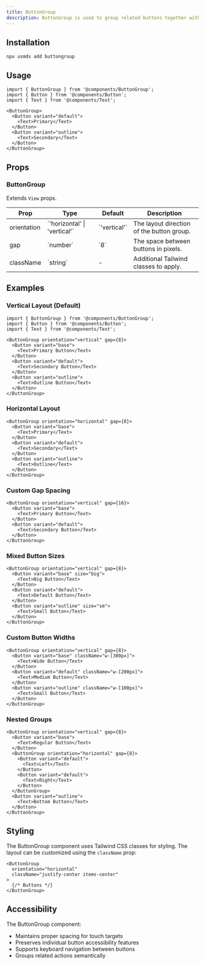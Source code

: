 ```yaml
---
title: ButtonGroup
description: ButtonGroup is used to group related buttons together with consistent spacing.
---
```


## Installation

```package-install
npx usmds add buttongroup
```

## Usage

```tsx
import { ButtonGroup } from '@components/ButtonGroup';
import { Button } from '@components/Button';
import { Text } from '@components/Text';

<ButtonGroup>
  <Button variant="default">
    <Text>Primary</Text>
  </Button>
  <Button variant="outline">
    <Text>Secondary</Text>
  </Button>
</ButtonGroup>
```

## Props

### ButtonGroup

Extends `View` props.

<table>
  <thead>
    <tr>
      <th>Prop</th>
      <th>Type</th>
      <th>Default</th>
      <th>Description</th>
    </tr>
  </thead>
  <tbody>
    <tr>
      <td>orientation</td>
      <td>`'horizontal' | 'vertical'`</td>
      <td>`'vertical'`</td>
      <td>The layout direction of the button group.</td>
    </tr>
    <tr>
      <td>gap</td>
      <td>`number`</td>
      <td>`8`</td>
      <td>The space between buttons in pixels.</td>
    </tr>
    <tr>
      <td>className</td>
      <td>`string`</td>
      <td>-</td>
      <td>Additional Tailwind classes to apply.</td>
    </tr>
  </tbody>
</table>

## Examples

### Vertical Layout (Default)

```tsx
import { ButtonGroup } from '@components/ButtonGroup';
import { Button } from '@components/Button';
import { Text } from '@components/Text';

<ButtonGroup orientation="vertical" gap={8}>
  <Button variant="base">
    <Text>Primary Button</Text>
  </Button>
  <Button variant="default">
    <Text>Secondary Button</Text>
  </Button>
  <Button variant="outline">
    <Text>Outline Button</Text>
  </Button>
</ButtonGroup>
```

### Horizontal Layout

```tsx
<ButtonGroup orientation="horizontal" gap={8}>
  <Button variant="base">
    <Text>Primary</Text>
  </Button>
  <Button variant="default">
    <Text>Secondary</Text>
  </Button>
  <Button variant="outline">
    <Text>Outline</Text>
  </Button>
</ButtonGroup>
```

### Custom Gap Spacing

```tsx
<ButtonGroup orientation="vertical" gap={16}>
  <Button variant="base">
    <Text>Primary Button</Text>
  </Button>
  <Button variant="default">
    <Text>Secondary Button</Text>
  </Button>
</ButtonGroup>
```

### Mixed Button Sizes

```tsx
<ButtonGroup orientation="vertical" gap={8}>
  <Button variant="base" size="big">
    <Text>Big Button</Text>
  </Button>
  <Button variant="default">
    <Text>Default Button</Text>
  </Button>
  <Button variant="outline" size="sm">
    <Text>Small Button</Text>
  </Button>
</ButtonGroup>
```

### Custom Button Widths

```tsx
<ButtonGroup orientation="vertical" gap={8}>
  <Button variant="base" className="w-[300px]">
    <Text>Wide Button</Text>
  </Button>
  <Button variant="default" className="w-[200px]">
    <Text>Medium Button</Text>
  </Button>
  <Button variant="outline" className="w-[100px]">
    <Text>Small Button</Text>
  </Button>
</ButtonGroup>
```

### Nested Groups

```tsx
<ButtonGroup orientation="vertical" gap={8}>
  <Button variant="base">
    <Text>Regular Button</Text>
  </Button>
  <ButtonGroup orientation="horizontal" gap={8}>
    <Button variant="default">
      <Text>Left</Text>
    </Button>
    <Button variant="default">
      <Text>Right</Text>
    </Button>
  </ButtonGroup>
  <Button variant="outline">
    <Text>Bottom Button</Text>
  </Button>
</ButtonGroup>
```

## Styling

The ButtonGroup component uses Tailwind CSS classes for styling. The layout can be customized using the `className` prop:

```tsx
<ButtonGroup 
  orientation="horizontal" 
  className="justify-center items-center"
>
  {/* Buttons */}
</ButtonGroup>
```

## Accessibility

The ButtonGroup component:
- Maintains proper spacing for touch targets
- Preserves individual button accessibility features
- Supports keyboard navigation between buttons
- Groups related actions semantically